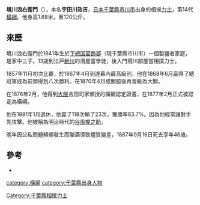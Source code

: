 '''境川浪右衛門'''（{{bd|1841年|5月28日|1887年|9月16日}}），本名'''宇田川政吉'''，[[日本|日本]][[千葉縣|千葉縣]][[市川市|市川市]]出身的相撲[[力士|力士]]，第14代[[橫綱|橫綱]]。他身高1.68米，重120公斤。

==來歷==
境川浪右衛門於1841年生於[[下總国|下總国]][[葛飾郡|葛飾郡]]（現千葉縣市川市）一個製鹽者家庭，是家中三子。13歳到江戸[[新川|新川]]的酒屋當學徒，後入門境川部屋當相撲力士。

1857年11月初次比賽，於1867年4月到達幕內最高級別，他在1868年6月贏得了總冠軍成為前頭得到八次勝利。在1870年4月成關脇後再晉級為大關。

在1876年2月，他得到[[大阪市|大阪]]吉田司家頒授的橫綱認定證書，在1877年2月正式被認定為橫綱。

他在1881年1月退休，他贏了118次輸了23次，獲勝率83.7%。因為他經常讓對手先攻擊。他被稱為明治時代的[[谷風梶之助|谷風梶之助]]。

晚年因公私問題頻頻發生而酗酒導致體質變差，1887年9月16日死去享年46歳。

==參考==
*[https://web.archive.org/web/20051127011019/http://www.ep.sci.hokudai.ac.jp/~tsubota/yokoduna/y03.html ]

{{历代横纲}}

[[category:橫綱|category:橫綱]]
[[category:千葉縣出身人物|category:千葉縣出身人物]]
[[Category:千葉縣相撲力士|Category:千葉縣相撲力士]]